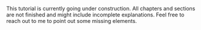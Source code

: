 ::: {.callout-caution}
This tutorial is currently going under construction. All chapters and sections are not finished and might include incomplete explanations.
Feel free to reach out to me to point out some missing elements. 
:::